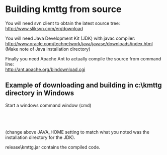= Building kmttg from source =

You will need svn client to obtain the latest source tree:<br>
http://www.sliksvn.com/en/download

You will need Java Development Kit (JDK) with javac compiler:<br>
http://www.oracle.com/technetwork/java/javase/downloads/index.html<br>
(Make note of Java installation directory)

Finally you need Apache Ant to actually compile the source from command line:<br>
http://ant.apache.org/bindownload.cgi

==Example of downloading and building in c:\kmttg directory in Windows==
Start a windows command window (cmd)<br>
{{{mkdir c:\kmttg}}}<br>
{{{cd c:\kmttg}}}<br>
{{{svn checkout http://kmttg.googlecode.com/svn/trunk/ .}}}<br>
{{{set JAVA_HOME="C:\Program Files (x86)\Java\jdk1.5.0_16"}}}<br>
(change above JAVA_HOME setting to match what you noted was the installation directory for the JDK).<br>
{{{ant}}}

release\kmttg.jar contains the compiled code.